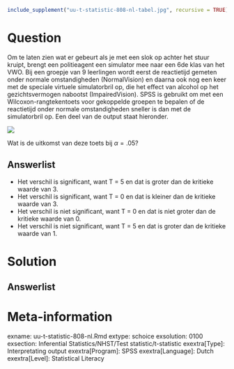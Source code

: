 ```{r, echo = FALSE, results = "hide"}
include_supplement("uu-t-statistic-808-nl-tabel.jpg", recursive = TRUE)
```



Question
========
  
Om te laten zien wat er gebeurt als je met een slok op achter het stuur kruipt, brengt een politieagent een simulator mee naar een 6de klas van het VWO. Bij een groepje van 9 leerlingen wordt eerst de reactietijd gemeten onder normale omstandigheden (NormalVision) en daarna ook nog een keer met de speciale virtuele simulatorbril op, die het effect van alcohol op het gezichtsvermogen nabootst (ImpairedVision). SPSS is gebruikt om met een Wilcoxon-rangtekentoets voor gekoppelde groepen te bepalen of de reactietijd onder normale omstandigheden sneller is dan met de simulatorbril op. Een deel van de output staat hieronder. 

![](uu-t-statistic-808-nl-tabel.jpg)

Wat is de uitkomst van deze toets bij $\alpha = .05$?
  
Answerlist
----------
* Het verschil is significant, want T = 5 en dat is groter dan de kritieke waarde van 3. 
* Het verschil is significant, want T = 0 en dat is kleiner dan de kritieke waarde van 3. 
* Het verschil is niet significant, want T = 0 en dat is niet groter dan de kritieke waarde van 0. 
* Het verschil is niet significant, want T = 5 en dat is groter dan de kritieke waarde van 1. 


Solution
========
  


Answerlist
----------



Meta-information
================
exname: uu-t-statistic-808-nl.Rmd
extype: schoice
exsolution: 0100
exsection: Inferential Statistics/NHST/Test statistic/t-statistic
exextra[Type]: Interpretating output
exextra[Program]: SPSS
exextra[Language]: Dutch
exextra[Level]: Statistical Literacy
